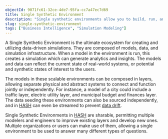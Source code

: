 ```yaml
---
objectId: 9071fc61-32ce-4de7-95fa-cc7a47ec7d69
title: Single Synthetic Environment
description: "Single synthetic environments allow you to build, run, and analyze data-driven models and simulations."
slug: single-synthetic-environment
tags: ["Business Intelligence", "Simulation Modeling"]
---
```


A Single Synthetic Environment is the ultimate ecosystem for creating and utilizing data-driven simulations. They are composed of models, data, and simulation infrastructure. When a model in the environment is run, this creates a simulation which can generate analytics and insights. The models and data can reflect the current state of real-world systems, or potential and synthetic states of interest to the users.

The models in these scalable environments can be composed in layers, allowing separate physical and abstract systems to connect and function jointly or independently. For instance, a model of a city could include a traffic layer, electric utility layer, and municipal budget and finances layer. The data seeding these environments can also be sourced independently, and in [HASH](/platform) can even be streamed to prevent [data drift](/glossary/data-drift).

Single Synthetic Environments in [HASH](/platform) are sharable, permitting multiple modelers and engineers to improve existing layers and develop new ones. Multiple organizations or users can make use of them, allowing a single environment to be used to answer many different types of questions.
